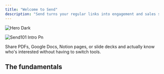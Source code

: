 ```yaml
---
title: "Welcome to Send"
description: "Send turns your regular links into engagement and sales signals by showing you exactly who clicked, when they viewed it, and how long they stayed engaged."
---
```


<img
  className="hidden dark:block"
  src="/images/hero-dark.svg"
  alt="Hero Dark"
/>

![Send101 Intro Pn](/images/Send101-Intro.png)

Share PDFs, Google Docs, Notion pages, or slide decks and actually know who's interested without having to switch tools.

## The fundamentals

<CardGroup cols={2}>
  <Card title="Identify and deanonimize" href="https://paage.mintlify.app/Send101/identify" img="/images/Identifyviewers-Sendco.png">
    
  </Card>
  <Card title="Signals and metrics" href="https://paage.mintlify.app/Send101/track" img="/images/Engagementinsights.png">
    
  </Card>
</CardGroup>

<CardGroup cols={2}>
  <Card title="Custom links" href="https://paage.mintlify.app/Send101/links" img="/images/CustomLinks-Send.png">
    
  </Card>
  <Card title="Always updated docs" href="https://paage.mintlify.app/Send101/replace" img="/images/Replace-send.png">
    
  </Card>
</CardGroup>